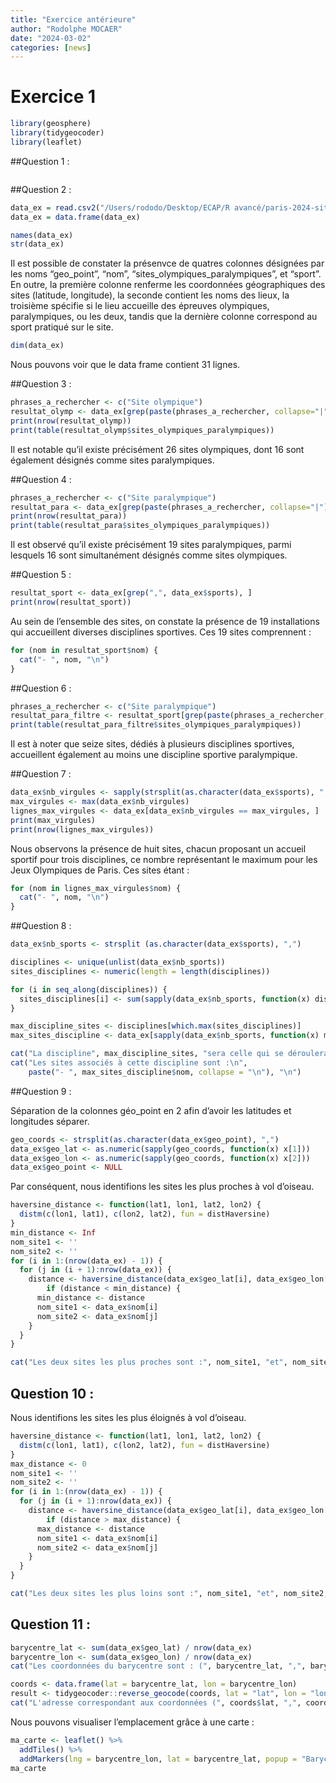 ```yaml
---
title: "Exercice antérieure"
author: "Rodolphe MOCAER"
date: "2024-03-02"
categories: [news]
---
```


# Exercice 1
 
```r
library(geosphere)
library(tidygeocoder)
library(leaflet)

```

##Question 1 :

```r


```

##Question 2 :

```r
data_ex = read.csv2("/Users/rododo/Desktop/ECAP/R avancé/paris-2024-sites-olympiques-et-paralympiques-franciliens.csv")
data_ex = data.frame(data_ex)
```

```r
names(data_ex)
str(data_ex)
```

Il est possible de constater la présenvce de quatres colonnes désignées par les noms "geo_point", "nom", "sites_olympiques_paralympiques", et "sport". En outre, la première colonne renferme les coordonnées géographiques des sites (latitude, longitude), la seconde contient les noms des lieux, la troisième spécifie si le lieu accueille des épreuves olympiques, paralympiques, ou les deux, tandis que la dernière colonne correspond au sport pratiqué sur le site.

```r
dim(data_ex)

```

Nous pouvons voir que le data frame contient 31 lignes.

##Question 3 :

```r
phrases_a_rechercher <- c("Site olympique")
resultat_olymp <- data_ex[grep(paste(phrases_a_rechercher, collapse="|"), data_ex$sites_olympiques_paralympiques), ]
print(nrow(resultat_olymp))
print(table(resultat_olymp$sites_olympiques_paralympiques))
```

Il est notable qu'il existe précisément 26 sites olympiques, dont 16 sont également désignés comme sites paralympiques.

##Question 4 :

```r
phrases_a_rechercher <- c("Site paralympique")
resultat_para <- data_ex[grep(paste(phrases_a_rechercher, collapse="|"), data_ex$sites_olympiques_paralympiques), ]
print(nrow(resultat_para))
print(table(resultat_para$sites_olympiques_paralympiques))
```

Il est observé qu'il existe précisément 19 sites paralympiques, parmi lesquels 16 sont simultanément désignés comme sites olympiques.

##Question 5 : 

```r
resultat_sport <- data_ex[grep(",", data_ex$sports), ]
print(nrow(resultat_sport))
```

Au sein de l'ensemble des sites, on constate la présence de 19 installations qui accueillent diverses disciplines sportives. Ces 19 sites comprennent :

```r
for (nom in resultat_sport$nom) {
  cat("- ", nom, "\n")
}
```

##Question 6 : 

```r
phrases_a_rechercher <- c("Site paralympique")
resultat_para_filtre <- resultat_sport[grep(paste(phrases_a_rechercher, collapse="|"), resultat_sport$sites_olympiques_paralympiques), ]
print(table(resultat_para_filtre$sites_olympiques_paralympiques))
```

Il est à noter que seize sites, dédiés à plusieurs disciplines sportives, accueillent également au moins une discipline sportive paralympique.

##Question 7 : 

```r
data_ex$nb_virgules <- sapply(strsplit(as.character(data_ex$sports), ","), function(x) length(x) - 1)
max_virgules <- max(data_ex$nb_virgules)
lignes_max_virgules <- data_ex[data_ex$nb_virgules == max_virgules, ]
print(max_virgules)
print(nrow(lignes_max_virgules))
```

Nous observons la présence de huit sites, chacun proposant un accueil sportif pour trois disciplines, ce nombre représentant le maximum pour les Jeux Olympiques de Paris. Ces sites étant :

```r
for (nom in lignes_max_virgules$nom) {
  cat("- ", nom, "\n")
}
```

##Question 8 : 

```r
data_ex$nb_sports <- strsplit (as.character(data_ex$sports), ",")
```

```r
disciplines <- unique(unlist(data_ex$nb_sports))
sites_disciplines <- numeric(length = length(disciplines))

for (i in seq_along(disciplines)) {
  sites_disciplines[i] <- sum(sapply(data_ex$nb_sports, function(x) disciplines[i] %in% x))
}

max_discipline_sites <- disciplines[which.max(sites_disciplines)]
max_sites_discipline <- data_ex[sapply(data_ex$nb_sports, function(x) max_discipline_sites %in% x),]

```

```r
cat("La discipline", max_discipline_sites, "sera celle qui se déroulera sur le plus grand nombre de sites.", "\n")
cat("Les sites associés à cette discipline sont :\n",
    paste("- ", max_sites_discipline$nom, collapse = "\n"), "\n")
```

##Question 9 : 

Séparation de la colonnes géo_point en 2 afin d'avoir les latitudes et longitudes séparer.

```r
geo_coords <- strsplit(as.character(data_ex$geo_point), ",")
data_ex$geo_lat <- as.numeric(sapply(geo_coords, function(x) x[1]))
data_ex$geo_lon <- as.numeric(sapply(geo_coords, function(x) x[2]))
data_ex$geo_point <- NULL
```

Par conséquent, nous identifions les sites les plus proches à vol d'oiseau.

```r
haversine_distance <- function(lat1, lon1, lat2, lon2) {
  distm(c(lon1, lat1), c(lon2, lat2), fun = distHaversine)
}
min_distance <- Inf
nom_site1 <- ''
nom_site2 <- ''
for (i in 1:(nrow(data_ex) - 1)) {
  for (j in (i + 1):nrow(data_ex)) {
    distance <- haversine_distance(data_ex$geo_lat[i], data_ex$geo_lon[i], data_ex$geo_lat[j], data_ex$geo_lon[j])
        if (distance < min_distance) {
      min_distance <- distance
      nom_site1 <- data_ex$nom[i]
      nom_site2 <- data_ex$nom[j]
    }
  }
}
```

```r
cat("Les deux sites les plus proches sont :", nom_site1, "et", nom_site2, "\n")
```

## Question 10 :

Nous identifions les sites les plus éloignés à vol d'oiseau.

```r
haversine_distance <- function(lat1, lon1, lat2, lon2) {
  distm(c(lon1, lat1), c(lon2, lat2), fun = distHaversine)
}
max_distance <- 0
nom_site1 <- ''
nom_site2 <- ''
for (i in 1:(nrow(data_ex) - 1)) {
  for (j in (i + 1):nrow(data_ex)) {
    distance <- haversine_distance(data_ex$geo_lat[i], data_ex$geo_lon[i], data_ex$geo_lat[j], data_ex$geo_lon[j])
        if (distance > max_distance) {
      max_distance <- distance
      nom_site1 <- data_ex$nom[i]
      nom_site2 <- data_ex$nom[j]
    }
  }
}
```

```r
cat("Les deux sites les plus loins sont :", nom_site1, "et", nom_site2, "\n")
```

## Question 11 :

```r
barycentre_lat <- sum(data_ex$geo_lat) / nrow(data_ex)
barycentre_lon <- sum(data_ex$geo_lon) / nrow(data_ex)
cat("Les coordonnées du barycentre sont : (", barycentre_lat, ",", barycentre_lon, ")\n")
```

```r
coords <- data.frame(lat = barycentre_lat, lon = barycentre_lon)
result <- tidygeocoder::reverse_geocode(coords, lat = "lat", lon = "lon", method = "osm")
cat("L'adresse correspondant aux coordonnées (", coords$lat, ",", coords$lon, ") est :\n", result$address, "\n")
```

Nous pouvons visualiser l'emplacement grâce à une carte :

```r
ma_carte <- leaflet() %>%
  addTiles() %>%
  addMarkers(lng = barycentre_lon, lat = barycentre_lat, popup = "Barycentre")
ma_carte
```
